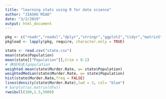 ```yaml
---
title: "learning stats using R for data science"
author: "JIASHU MIAO"
date: "3/2/2019"
output: html_document
---
```

```r
pkg <- c("readr","readxl","dplyr","stringr","ggplot2","tidyr","matrixStats")
pkgload <- lapply(pkg, require, character.only = TRUE)
```
```r
state <- read.csv("state.csv")
mean(state$Population)
mean(state[["Population"]],trim = 0.1)
# 俩括号进入population
weighted.mean(state$Murder.Rate, w= state$Population)
weightedMedian(state$Murder.Rate, w= state$Population)
hist(state$Murder.Rate,freq = FALSE)
lines(density(state$Murder.Rate),lwd = 3, col= "blue")
# barplot(as.matrix(dfw))
rweibull(100,1.5,5000)
```



